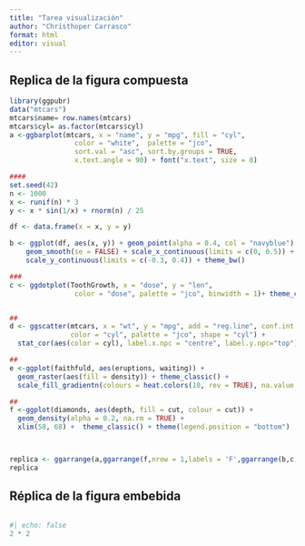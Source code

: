 ```yaml
---
title: "Tarea visualización"
author: "Christhoper Carrasco"
format: html
editor: visual
---
```


## Replica de la figura compuesta

```r
library(ggpubr)
data("mtcars")
mtcars$name= row.names(mtcars)
mtcars$cyl= as.factor(mtcars$cyl)
a <-ggbarplot(mtcars, x = "name", y = "mpg", fill = "cyl",  
                color = "white",  palette = "jco", 
                sort.val = "asc", sort.by.groups = TRUE,
                x.text.angle = 90) + font("x.text", size = 8)

####
set.seed(42)
n <- 1000
x <- runif(n) * 3
y <- x * sin(1/x) + rnorm(n) / 25

df <- data.frame(x = x, y = y)

b <- ggplot(df, aes(x, y)) + geom_point(alpha = 0.4, col = "navyblue") +
    geom_smooth(se = FALSE) + scale_x_continuous(limits = c(0, 0.5)) +
    scale_y_continuous(limits = c(-0.3, 0.4)) + theme_bw()

###
c <- ggdotplot(ToothGrowth, x = "dose", y = "len",
                color = "dose", palette = "jco", binwidth = 1)+ theme_classic()


##
d <- ggscatter(mtcars, x = "wt", y = "mpg", add = "reg.line", conf.int = TRUE,
               color = "cyl", palette = "jco", shape = "cyl") +
  stat_cor(aes(color = cyl), label.x.npc = "centre", label.y.npc="top")

##
e <-ggplot(faithfuld, aes(eruptions, waiting)) + 
  geom_raster(aes(fill = density)) + theme_classic() +
  scale_fill_gradientn(colours = heat.colors(10, rev = TRUE), na.value = "white")

##
f <-ggplot(diamonds, aes(depth, fill = cut, colour = cut)) +
  geom_density(alpha = 0.2, na.rm = TRUE) + 
  xlim(58, 68) +  theme_classic() + theme(legend.position = "bottom")



replica <- ggarrange(a,ggarrange(f,nrow = 1,labels = 'F',ggarrange(b,c,d,e, nrow = 2, ncol = 2, labels = c('B','C','D','E'))),nrow= 2, labels ='A' )
replica


```

## Réplica de la figura embebida

```r
```

```r
#| echo: false
2 * 2
```
